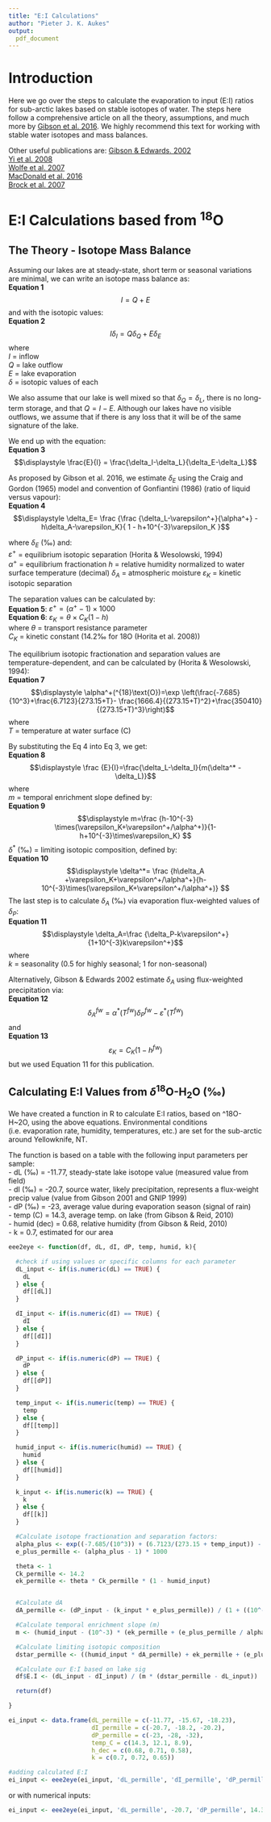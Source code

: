 ```yaml
---
title: "E:I Calculations"
author: "Pieter J. K. Aukes"
output:
  pdf_document
---
```

# Introduction

Here we go over the steps to calculate the evaporation to input (E:I) ratios for sub-arctic lakes based on stable isotopes of water. The steps here follow a comprehensive article on all the theory, assumptions, and much more by [Gibson et al. 2016](https://www.sciencedirect.com/science/article/abs/pii/S0277379115001559?via%3Dihub). We highly recommend this text for working with stable water isotopes and mass balances.

Other useful publications are:
[Gibson & Edwards. 2002 ](https://agupubs.onlinelibrary.wiley.com/doi/full/10.1029/2001GB001839)  
[Yi et al. 2008](https://www.sciencedirect.com/science/article/abs/pii/S0022169407006877)  
[Wolfe et al. 2007](https://onlinelibrary.wiley.com/doi/abs/10.1002/hyp.6229)  
[MacDonald et al. 2016](https://cdnsciencepub.com/doi/full/10.1139/AS-2016-0019)  
[Brock et al. 2007](https://www.tandfonline.com/doi/full/10.1657/1523-0430(06-026)[BROCK]2.0.CO;2)  

# E:I Calculations based from ^18^O

## The Theory - Isotope Mass Balance
Assuming our lakes are at steady-state, short term or seasonal variations are minimal, we can write an isotope mass balance as:  
**Equation 1**  
$$ I = Q + E $$
and with the isotopic values:  
**Equation 2**
$$ I\delta_I = Q\delta_Q + E\delta_E $$
where  
$I$ = inflow  
$Q$ = lake outflow  
$E$ = lake evaporation  
$\delta$ = isotopic values of each  

We also assume that our lake is well mixed so that $\delta_Q = \delta_L$, there is no long-term storage, and that $Q=I-E$. Although our lakes have no visible outflows, we assume that if there is any loss that it will be of the same signature of the lake.

We end up with the equation:  
**Equation 3**  
$$\displaystyle \frac{E}{I} = \frac{\delta_I-\delta_L}{\delta_E-\delta_L}$$

As proposed by Gibson et al. 2016, we estimate $\delta_E$ using the Craig and Gordon (1965) model and convention of Gonfiantini (1986) (ratio of liquid versus vapour):  
**Equation 4**
$$\displaystyle \delta_E= \frac {\frac {\delta_L-\varepsilon^+}{\alpha^+} - h\delta_A-\varepsilon_K}{ 1 - h+10^{-3}\varepsilon_K }$$

where $\delta_E$ (‰) and:    
$\varepsilon^+$ = equilibrium isotopic separation (Horita & Wesolowski, 1994)  
$\alpha^+$ = equilibrium fractionation
$h$ = relative humidity normalized to water surface temperature (decimal)
$\delta_A$ = atmospheric moisture 
$\varepsilon_K$ = kinetic isotopic separation  

The separation values can be calculated by:  
**Equation 5**: $\varepsilon^+ = (\alpha^+ - 1) \times 1000$  
**Equation 6**: $\varepsilon_K = \theta \times C_K(1-h)$  
where $\theta$ = transport resistance parameter  
$C_K$ = kinetic constant (14.2‰ for 18O (Horita et al. 2008))

The equilibrium isotopic fractionation and separation values are temperature-dependent, and can be calculated by (Horita & Wesolowski, 1994):  
**Equation 7**
$$\displaystyle \alpha^+(^{18}\text{O})=\exp \left(\frac{-7.685}{10^3}+\frac{6.7123}{273.15+T}- \frac{1666.4}{(273.15+T)^2}+\frac{350410}{(273.15+T)^3}\right)$$
where  
$T$ = temperature at water surface (C)


By substituting the Eq 4 into Eq 3, we get:  
**Equation 8**
$$\displaystyle \frac {E}{I}=\frac{\delta_L-\delta_I}{m(\delta^* - \delta_L)}$$
where  
$m$ = temporal enrichment slope defined by:  
**Equation 9**
$$\displaystyle m=\frac {h-10^{-3} \times(\varepsilon_K+\varepsilon^+/\alpha^+)}{1-h+10^{-3}\times\varepsilon_K} $$
$\delta^*$ (‰) = limiting isotopic composition, defined by:  
**Equation 10**
$$\displaystyle \delta^*= \frac {h\delta_A +\varepsilon_K+\varepsilon^+/\alpha^+}{h-10^{-3}\times(\varepsilon_K+\varepsilon^+/\alpha^+)} $$
The last step is to calculate $\delta_A$ (‰) via evaporation flux-weighted values of $\delta_P$:  
**Equation 11**
$$\displaystyle \delta_A=\frac {\delta_P-k\varepsilon^+}{1+10^{-3}k\varepsilon^+}$$
where  
$k$ = seasonality (0.5 for highly seasonal; 1 for non-seasonal)

Alternatively, Gibson & Edwards 2002 estimate $\delta_A$ using flux-weighted precipitation via:  
**Equation 12**
$$\delta_A^{fw}=\alpha^*(T^{fw})\delta_P^{fw}-\varepsilon^*(T^{fw})$$
and  
**Equation 13**
$$\varepsilon_K=C_K(1-h^{fw})$$
but we used Equation 11 for this publication.


## Calculating E:I Values from $\delta$^18^O-H~2~O (‰)

We have created a function in R to calculate E:I ratios, based on ^18O-H~2O, using the above equations. Environmental conditions (i.e. evaporation rate, humidity, temperatures, etc.) are set for the sub-arctic around Yellowknife, NT.

The function is based on a table with the following input parameters per sample:  
- dL (‰) = -11.77, steady-state lake isotope value (measured value from field)  
- dI (‰) = -20.7, source water, likely precipitation, represents a flux-weight precip value (value from Gibson 2001 and GNIP 1999)  
- dP (‰) = -23, average value during evaporation season (signal of rain)  
- temp (C) = 14.3, average temp. on lake (from Gibson & Reid, 2010)  
- humid (dec) = 0.68, relative humidity (from Gibson & Reid, 2010)  
- k = 0.7, estimated for our area


```r
eee2eye <- function(df, dL, dI, dP, temp, humid, k){

  #check if using values or specific columns for each parameter
  dL_input <- if(is.numeric(dL) == TRUE) {
    dL
  } else {
    df[[dL]]
  }

  dI_input <- if(is.numeric(dI) == TRUE) {
    dI
  } else {
    df[[dI]]
  }

  dP_input <- if(is.numeric(dP) == TRUE) {
    dP
  } else {
    df[[dP]]
  }

  temp_input <- if(is.numeric(temp) == TRUE) {
    temp
  } else {
    df[[temp]]
  }

  humid_input <- if(is.numeric(humid) == TRUE) {
    humid
  } else {
    df[[humid]]
  }

  k_input <- if(is.numeric(k) == TRUE) {
    k
  } else {
    df[[k]]
  }

  #Calculate isotope fractionation and separation factors:
  alpha_plus <- exp((-7.685/(10^3)) + (6.7123/(273.15 + temp_input)) - (1666.4/((273.15 + temp_input)^2)) + (350410/((273.15 + temp_input)^3)))
  e_plus_permille <- (alpha_plus - 1) * 1000

  theta <- 1
  Ck_permille <- 14.2
  ek_permille <- theta * Ck_permille * (1 - humid_input)


  #Calculate dA
  dA_permille <- (dP_input - (k_input * e_plus_permille)) / (1 + ((10^-3) * k_input * e_plus_permille))

  #Calculate temporal enrichment slope (m)
  m <- (humid_input - (10^-3) * (ek_permille + (e_plus_permille / alpha_plus))) / (1 - humid_input + ((10^-3) * ek_permille))

  #Calculate limiting isotopic composition
  dstar_permille <- ((humid_input * dA_permille) + ek_permille + (e_plus_permille/alpha_plus)) / (humid_input - ((10^-3) * (ek_permille + (e_plus_permille/alpha_plus))))

  #Calculate our E:I based on lake sig
  df$E.I <- (dL_input - dI_input) / (m * (dstar_permille - dL_input))

  return(df)

}

ei_input <- data.frame(dL_permille = c(-11.77, -15.67, -18.23),
                       dI_permille = c(-20.7, -18.2, -20.2),
                       dP_permille = c(-23, -28, -32), 
                       temp_C = c(14.3, 12.1, 8.9), 
                       h_dec = c(0.68, 0.71, 0.58), 
                       k = c(0.7, 0.72, 0.65))

#adding calculated E:I
ei_input <- eee2eye(ei_input, 'dL_permille', 'dI_permille', 'dP_permille', 'temp_C', 'h_dec', 'k')

```
or with numerical inputs:
```r
ei_input <- eee2eye(ei_input, 'dL_permille', -20.7, 'dP_permille', 14.3, 0.68, 0.7)
```